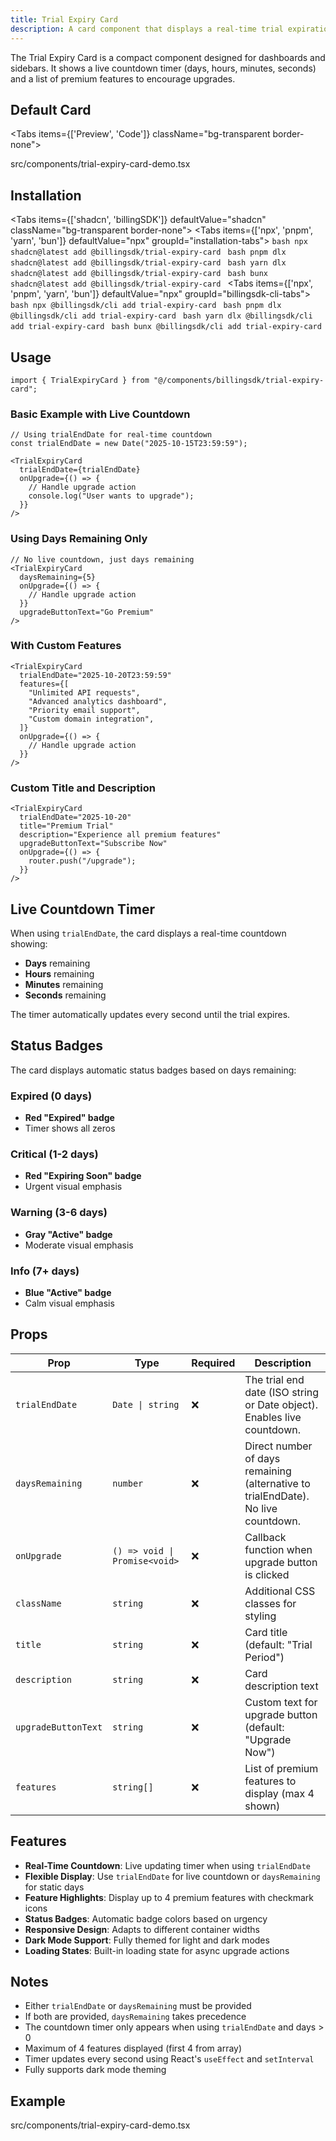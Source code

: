 ```yaml
---
title: Trial Expiry Card
description: A card component that displays a real-time trial expiration countdown with feature highlights.
---
```


The Trial Expiry Card is a compact component designed for dashboards and sidebars. It shows a live countdown timer (days, hours, minutes, seconds) and a list of premium features to encourage upgrades.

## Default Card

<Tabs items={['Preview', 'Code']} className="bg-transparent border-none">
  <Tab value="Preview" className="border-none bg-transparent p-0 mt-3">
    <PreviewComponents registryName="trial-expiry-card">
      <TrialExpiryCardDemo />
    </PreviewComponents>
  </Tab>

  <Tab value="Code" className="mt-3">
  <include cwd lang="tsx" meta='title="src/components/trial-expiry-card-demo.tsx"'>src/components/trial-expiry-card-demo.tsx</include>
  </Tab>

</Tabs>

## Installation

<Tabs items={['shadcn', 'billingSDK']} defaultValue="shadcn" className="bg-transparent border-none">
  <Tab value="shadcn" className="border-none bg-transparent p-0 mt-3">
    <Tabs items={['npx', 'pnpm', 'yarn', 'bun']} defaultValue="npx" groupId="installation-tabs">
      <Tab value="npx">
        ```bash
        npx shadcn@latest add @billingsdk/trial-expiry-card
        ```
      </Tab>
      <Tab value="pnpm">
        ```bash
        pnpm dlx shadcn@latest add @billingsdk/trial-expiry-card
        ```
      </Tab>
      <Tab value="yarn">
        ```bash
        yarn dlx shadcn@latest add @billingsdk/trial-expiry-card
        ```
      </Tab>
      <Tab value="bun">
        ```bash
        bunx shadcn@latest add @billingsdk/trial-expiry-card
        ```
      </Tab>
    </Tabs>
  </Tab>
  <Tab value="billingSDK" className="border-none bg-transparent p-0 mt-3">
    <Tabs items={['npx', 'pnpm', 'yarn', 'bun']} defaultValue="npx" groupId="billingsdk-cli-tabs">
      <Tab value="npx">
        ```bash
        npx @billingsdk/cli add trial-expiry-card
        ```
      </Tab>
      <Tab value="pnpm">
        ```bash
        pnpm dlx @billingsdk/cli add trial-expiry-card
        ```
      </Tab>
      <Tab value="yarn">
        ```bash
        yarn dlx @billingsdk/cli add trial-expiry-card
        ```
      </Tab>
      <Tab value="bun">
        ```bash
        bunx @billingsdk/cli add trial-expiry-card
        ```
      </Tab>
    </Tabs>
  </Tab>
</Tabs>

## Usage

```tsx
import { TrialExpiryCard } from "@/components/billingsdk/trial-expiry-card";
```

### Basic Example with Live Countdown

```tsx
// Using trialEndDate for real-time countdown
const trialEndDate = new Date("2025-10-15T23:59:59");

<TrialExpiryCard
  trialEndDate={trialEndDate}
  onUpgrade={() => {
    // Handle upgrade action
    console.log("User wants to upgrade");
  }}
/>
```

### Using Days Remaining Only

```tsx
// No live countdown, just days remaining
<TrialExpiryCard
  daysRemaining={5}
  onUpgrade={() => {
    // Handle upgrade action
  }}
  upgradeButtonText="Go Premium"
/>
```

### With Custom Features

```tsx
<TrialExpiryCard
  trialEndDate="2025-10-20T23:59:59"
  features={[
    "Unlimited API requests",
    "Advanced analytics dashboard",
    "Priority email support",
    "Custom domain integration",
  ]}
  onUpgrade={() => {
    // Handle upgrade action
  }}
/>
```

### Custom Title and Description

```tsx
<TrialExpiryCard
  trialEndDate="2025-10-20"
  title="Premium Trial"
  description="Experience all premium features"
  upgradeButtonText="Subscribe Now"
  onUpgrade={() => {
    router.push("/upgrade");
  }}
/>
```

## Live Countdown Timer

When using `trialEndDate`, the card displays a real-time countdown showing:
- **Days** remaining
- **Hours** remaining
- **Minutes** remaining
- **Seconds** remaining

The timer automatically updates every second until the trial expires.

## Status Badges

The card displays automatic status badges based on days remaining:

### Expired (0 days)
- **Red "Expired" badge**
- Timer shows all zeros

### Critical (1-2 days)
- **Red "Expiring Soon" badge**
- Urgent visual emphasis

### Warning (3-6 days)
- **Gray "Active" badge**
- Moderate visual emphasis

### Info (7+ days)
- **Blue "Active" badge**
- Calm visual emphasis

## Props

| Prop | Type | Required | Description |
|------|------|----------|-------------|
| `trialEndDate` | `Date \| string` | ❌ | The trial end date (ISO string or Date object). Enables live countdown. |
| `daysRemaining` | `number` | ❌ | Direct number of days remaining (alternative to trialEndDate). No live countdown. |
| `onUpgrade` | `() => void \| Promise<void>` | ❌ | Callback function when upgrade button is clicked |
| `className` | `string` | ❌ | Additional CSS classes for styling |
| `title` | `string` | ❌ | Card title (default: "Trial Period") |
| `description` | `string` | ❌ | Card description text |
| `upgradeButtonText` | `string` | ❌ | Custom text for upgrade button (default: "Upgrade Now") |
| `features` | `string[]` | ❌ | List of premium features to display (max 4 shown) |

## Features

- **Real-Time Countdown**: Live updating timer when using `trialEndDate`
- **Flexible Display**: Use `trialEndDate` for live countdown or `daysRemaining` for static days
- **Feature Highlights**: Display up to 4 premium features with checkmark icons
- **Status Badges**: Automatic badge colors based on urgency
- **Responsive Design**: Adapts to different container widths
- **Dark Mode Support**: Fully themed for light and dark modes
- **Loading States**: Built-in loading state for async upgrade actions

## Notes

- Either `trialEndDate` or `daysRemaining` must be provided
- If both are provided, `daysRemaining` takes precedence
- The countdown timer only appears when using `trialEndDate` and days > 0
- Maximum of 4 features displayed (first 4 from array)
- Timer updates every second using React's `useEffect` and `setInterval`
- Fully supports dark mode theming

## Example
<include cwd lang="tsx" meta='title="src/components/trial-expiry-card-demo.tsx"'>src/components/trial-expiry-card-demo.tsx</include>

